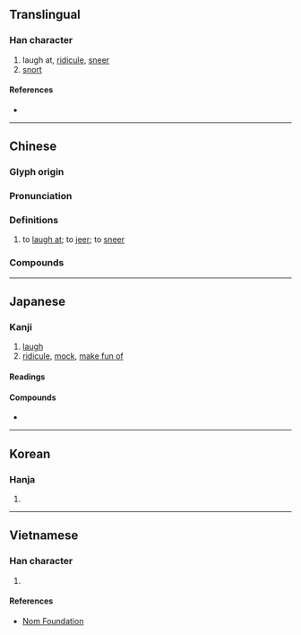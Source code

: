 {{character info}}
==Translingual==

===Han character===
{{Han char|rn=30|rad=口|as=10|sn=13|four=62036|canj=RUMI|ids=⿰口蚩}}

# laugh at, [[ridicule]], [[sneer]]
# [[snort]]

====References====
* {{Han ref|kx=0203.330|dkj=04110|dj=0426.110|hdz=10671.170|uh=55E4|ud=21988|bh=B6E1|bd=46817}}

----

==Chinese==
{{zh-forms}}

===Glyph origin===
{{Han etym}}

===Pronunciation===
{{zh-pron
|m=chī
|c=ci1
|h=pfs=
|md=
|mn=chhi
|w=
|mc=y
|oc=y
|cat=
}}

===Definitions===
{{zh-hanzi}}

# to [[laugh at]]; to [[jeer]]; to [[sneer]]

===Compounds===
{{zh-der|嗤詆|哈嗤|嗤鄙|嗤之以鼻|巴嗤|嗤嗤|嗤點|嗤騾子氣|噗嗤|嗤笑|撲嗤|打嗤}}

----

==Japanese==

===Kanji===
{{ja-kanji|grade=|rs=口10}}

# [[laugh]]
# [[ridicule]], [[mock]], [[make fun of]]

====Readings====
{{ja-readings
|on=し
|kun=わら-う
}}

====Compounds====
* {{ja-r|嗤笑|ししょう}}

----

==Korean==

===Hanja===
{{ko-hanja|hangeul=치|rv=chi|mr=ch'i}}

# {{rfdef|ko|sort=口10}}

----

==Vietnamese==

===Han character===
{{vi-readings|reading=si, suy, xỉ|rs=口10}}

# {{rfdef|vi|sort=口10}}

====References====
* [http://nomfoundation.org/common/nom_details.php?codepoint=55e4 Nom Foundation]